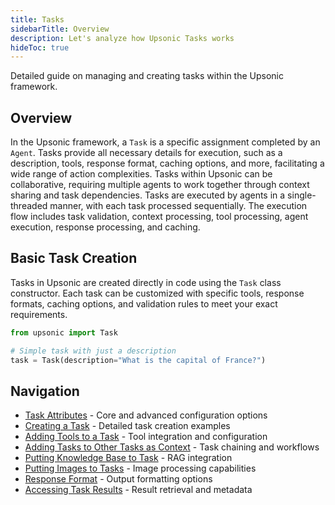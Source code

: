 ```yaml
---
title: Tasks
sidebarTitle: Overview
description: Let's analyze how Upsonic Tasks works
hideToc: true
---
```


Detailed guide on managing and creating tasks within the Upsonic framework.

## Overview

In the Upsonic framework, a `Task` is a specific assignment completed by an `Agent`. Tasks provide all necessary details for execution, such as a description, tools, response format, caching options, and more, facilitating a wide range of action complexities. Tasks within Upsonic can be collaborative, requiring multiple agents to work together through context sharing and task dependencies. Tasks are executed by agents in a single-threaded manner, with each task processed sequentially. The execution flow includes task validation, context processing, tool processing, agent execution, response processing, and caching.

## Basic Task Creation

Tasks in Upsonic are created directly in code using the `Task` class constructor. Each task can be customized with specific tools, response formats, caching options, and validation rules to meet your exact requirements.

```python
from upsonic import Task

# Simple task with just a description
task = Task(description="What is the capital of France?")
```

## Navigation

- [Task Attributes](https://docs.upsonic.ai/concepts/tasks/attributes) - Core and advanced configuration options
- [Creating a Task](https://docs.upsonic.ai/concepts/tasks/creating-task) - Detailed task creation examples
- [Adding Tools to a Task](https://docs.upsonic.ai/concepts/tasks/adding-tools) - Tool integration and configuration
- [Adding Tasks to Other Tasks as Context](https://docs.upsonic.ai/concepts/tasks/context-management/adding-tasks-to-other-tasks-as-context) - Task chaining and workflows
- [Putting Knowledge Base to Task](https://docs.upsonic.ai/concepts/tasks/context-management/adding-knowledge-base-to-task-context) - RAG integration
- [Putting Images to Tasks](https://docs.upsonic.ai/concepts/tasks/context-management/adding-images-to-task-context) - Image processing capabilities
- [Response Format](https://docs.upsonic.ai/concepts/tasks/response-format) - Output formatting options
- [Accessing Task Results](https://docs.upsonic.ai/concepts/tasks/results) - Result retrieval and metadata
